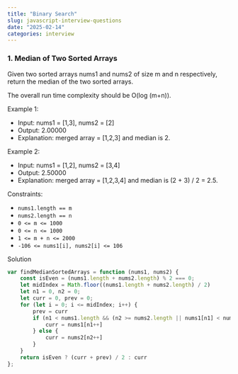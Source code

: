 ```yaml
---
title: "Binary Search"
slug: javascript-interview-questions
date: "2025-02-14"
categories: interview
---
```


### 1. Median of Two Sorted Arrays

Given two sorted arrays nums1 and nums2 of size m and n respectively, return the median of the two sorted arrays.

The overall run time complexity should be O(log (m+n)).


Example 1:

- Input: nums1 = [1,3], nums2 = [2]
- Output: 2.00000
- Explanation: merged array = [1,2,3] and median is 2.

Example 2:

- Input: nums1 = [1,2], nums2 = [3,4]
- Output: 2.50000
- Explanation: merged array = [1,2,3,4] and median is (2 + 3) / 2 = 2.5.

Constraints:

- `nums1.length == m`
- `nums2.length == n`
- `0 <= m <= 1000`
- `0 <= n <= 1000`
- `1 <= m + n <= 2000`
- `-106 <= nums1[i], nums2[i] <= 106`


Solution

```js
var findMedianSortedArrays = function (nums1, nums2) {
    const isEven = (nums1.length + nums2.length) % 2 === 0;
    let midIndex = Math.floor((nums1.length + nums2.length) / 2)
    let n1 = 0, n2 = 0;
    let curr = 0, prev = 0;
    for (let i = 0; i <= midIndex; i++) {
        prev = curr
        if (n1 < nums1.length && (n2 >= nums2.length || nums1[n1] < nums2[n2])) {
            curr = nums1[n1++]
        } else {
            curr = nums2[n2++]
        }
    }
    return isEven ? (curr + prev) / 2 : curr
};
```
